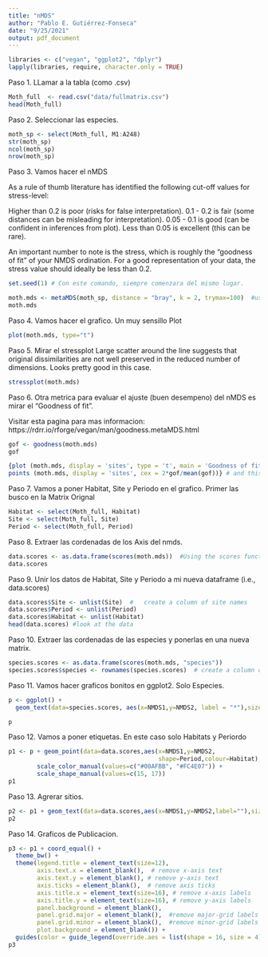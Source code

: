 ```yaml
---
title: "nMDS"
author: "Pablo E. Gutiérrez-Fonseca"
date: "9/25/2021"
output: pdf_document
---
```


```r

libraries <- c("vegan", "ggplot2", "dplyr")
lapply(libraries, require, character.only = TRUE)

```

Paso 1. LLamar a la tabla (como .csv)

```r
Moth_full  <- read.csv("data/fullmatrix.csv")
head(Moth_full)

```

Paso 2.  Seleccionar las especies.

```r
moth_sp <- select(Moth_full, M1:A248)
str(moth_sp)
ncol(moth_sp)
nrow(moth_sp)

```
Paso 3.  Vamos hacer el nMDS

As a rule of thumb literature has identified the following cut-off values for stress-level:

Higher than 0.2 is poor (risks for false interpretation).
0.1 - 0.2 is fair (some distances can be misleading for interpretation).
0.05 - 0.1 is good (can be confident in inferences from plot).
Less than 0.05 is excellent (this can be rare).

An important number to note is the stress, which is roughly the “goodness of fit” of your NMDS ordination. For a good representation of your data, the stress value should ideally be less than 0.2. 

```r
set.seed(1) # Con este comando, siempre comenzara del mismo lugar.

moth.mds <- metaMDS(moth_sp, distance = "bray", k = 2, trymax=100)  #using all the defaults
moth.mds

```


Paso 4.  Vamos hacer el grafico. Un muy sensillo Plot

```r

plot(moth.mds, type="t")

```


Paso 5. Mirar el stressplot
Large scatter around the line suggests that original dissimilarities are not well preserved in the reduced number of dimensions. Looks pretty good in this case.

```r

stressplot(moth.mds)

```


Paso 6.  Otra metrica para evaluar el ajuste (buen desempeno) del nMDS es mirar el "Goodness of fit".

Visitar esta pagina para mas informacion:
https://rdrr.io/rforge/vegan/man/goodness.metaMDS.html

```r
gof <- goodness(moth.mds)
gof

{plot (moth.mds, display = 'sites', type = 't', main = 'Goodness of fit') # this function draws NMDS ordination diagram with sites
points (moth.mds, display = 'sites', cex = 2*gof/mean(gof))} # and this adds the points with size reflecting goodness of fit (bigger = worse fit)

```


Paso 7.  Vamos a poner Habitat, Site y Periodo en el grafico. 
Primer las busco en la Matrix Orignal 

```r
Habitat <- select(Moth_full, Habitat)
Site <- select(Moth_full, Site)
Period <- select(Moth_full, Period)

```

Paso 8.  Extraer las cordenadas de los Axis del nmds.

```r

data.scores <- as.data.frame(scores(moth.mds))  #Using the scores function from vegan to extract the site scores and convert to a data.frame
data.scores

```

Paso 9.  Unir los datos de Habitat, Site y Periodo a mi nueva dataframe (i.e., data.scores)

```r

data.scores$Site <- unlist(Site)  #   create a column of site names
data.scores$Period <- unlist(Period)  
data.scores$Habitat <- unlist(Habitat)
head(data.scores) #look at the data
```

Paso 10.  Extraer las cordenadas de las especies y ponerlas en una nueva matrix.

```r
species.scores <- as.data.frame(scores(moth.mds, "species"))
species.scores$species <- rownames(species.scores)  # create a column of species, from the rownames of species.scores

```


Paso 11.  Vamos hacer graficos bonitos en ggplot2.
Solo Especies.


```r

p <- ggplot() + 
  geom_text(data=species.scores, aes(x=NMDS1,y=NMDS2, label = "*"),size=7, alpha=0.5) # add the species labels

p

```

Paso 12.  Vamos a poner etiquetas. En este caso solo Habitats y Periordo

```r
p1 <- p + geom_point(data=data.scores,aes(x=NMDS1,y=NMDS2,
                                          shape=Period,colour=Habitat),size=5) + # add the point markers
        scale_color_manual(values=c("#00AFBB", "#FC4E07")) + 
        scale_shape_manual(values=c(15, 17))
p1 

```

Paso 13.  Agrerar sitios.

```r
p2 <- p1 + geom_text(data=data.scores,aes(x=NMDS1,y=NMDS2,label=""),size=6,vjust=0)  # add the site labels
p2 

```


Paso 14.  Graficos de Publicacion.

```r
p3 <- p1 + coord_equal() +
  theme_bw() + 
  theme(legend.title = element_text(size=12),
        axis.text.x = element_blank(),  # remove x-axis text
        axis.text.y = element_blank(), # remove y-axis text
        axis.ticks = element_blank(),  # remove axis ticks
        axis.title.x = element_text(size=16), # remove x-axis labels
        axis.title.y = element_text(size=16), # remove y-axis labels
        panel.background = element_blank(), 
        panel.grid.major = element_blank(),  #remove major-grid labels
        panel.grid.minor = element_blank(),  #remove minor-grid labels
        plot.background = element_blank()) + 
  guides(color = guide_legend(override.aes = list(shape = 16, size = 4)))
p3

```



